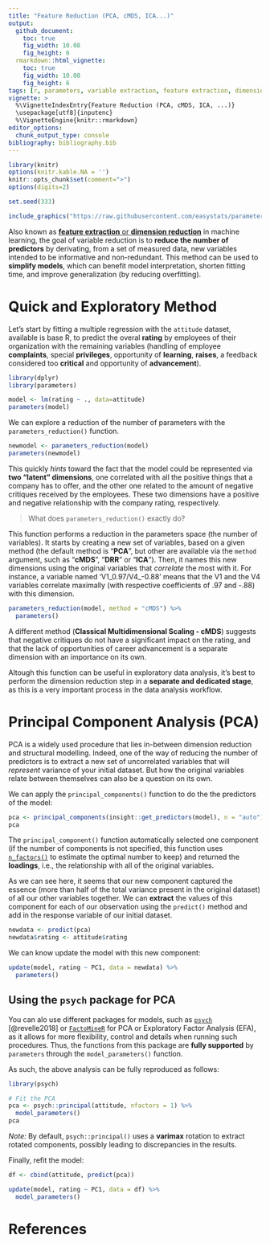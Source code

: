 ```yaml
---
title: "Feature Reduction (PCA, cMDS, ICA...)"
output: 
  github_document:
    toc: true
    fig_width: 10.08
    fig_height: 6
  rmarkdown::html_vignette:
    toc: true
    fig_width: 10.08
    fig_height: 6
tags: [r, parameters, variable extraction, feature extraction, dimension extraction]
vignette: >
  %\VignetteIndexEntry{Feature Reduction (PCA, cMDS, ICA, ...)}
  \usepackage[utf8]{inputenc}
  %\VignetteEngine{knitr::rmarkdown}
editor_options: 
  chunk_output_type: console
bibliography: bibliography.bib
---
```


```r
library(knitr)
options(knitr.kable.NA = '')
knitr::opts_chunk$set(comment=">")
options(digits=2)

set.seed(333)
```

```r
include_graphics("https://raw.githubusercontent.com/easystats/parameters/master/man/figures/figure2.png")
```


Also known as [**feature extraction** or **dimension reduction**](https://en.wikipedia.org/wiki/Feature_extraction) in machine learning, the goal of variable reduction is to **reduce the number of predictors** by derivating, from a set of measured data, new variables intended to be informative and non-redundant. This method can be used to **simplify models**, which can benefit model interpretation, shorten fitting time, and improve generalization (by reducing overfitting).


# Quick and Exploratory Method

Let's start by fitting a multiple regression with the `attitude` dataset, available is base R, to predict the overal **rating** by employees of their organization with the remaining variables (handling of employee **complaints**, special **privileges**, opportunity of **learning**, **raises**, a feedback considered too **critical** and opportunity of **advancement**).

```r
library(dplyr)
library(parameters)

model <- lm(rating ~ ., data=attitude)
parameters(model)
```

We can explore a reduction of the number of parameters with the `parameters_reduction()` function. 

```r
newmodel <- parameters_reduction(model)
parameters(newmodel)
```

This quickly *hints* toward the fact that the model could be represented via **two "latent" dimensions**, one correlated with all the positive things that a company has to offer, and the other one related to the amount of negative critiques received by the employees. These two dimensions have a positive and negative relationship with the company rating, respectively.

> What does `parameters_reduction()` exactly do?

This function performs a reduction in the parameters space (the number of variables). It starts by creating a new set of variables, based on a given method (the default method is "**PCA**", but other are available via the `method` argument, such as "**cMDS**", "**DRR**" or "**ICA**"). Then, it names this new dimensions using the original variables that *correlate* the most with it. For instance, a variable named 'V1_0.97/V4_-0.88' means that the V1 and the V4 variables correlate maximally (with respective coefficients of .97 and -.88) with this dimension.

```r
parameters_reduction(model, method = "cMDS") %>% 
  parameters()
```

A different method (**Classical Multidimensional Scaling - cMDS**) suggests that negative critiques do not have a significant impact on the rating, and that the lack of opportunities of career advancement is a separate dimension with an importance on its own.

Altough this function can be useful in exploratory data analysis, it's best to perform the dimension reduction step in a **separate and dedicated stage**, as this is a very important process in the data analysis workflow.


# Principal Component Analysis (PCA)

PCA is a widely used procedure that lies in-between dimension reduction and structural modelling. Indeed, one of the way of reducing the number of predictors is to extract a new set of uncorrelated variables that will *represent* variance of your initial dataset. But how the original variables relate between themselves can also be a question on its own.

We can apply the `principal_components()` function to do the the predictors of the model:

```r
pca <- principal_components(insight::get_predictors(model), n = "auto")
pca
```

The `principal_component()` function automatically selected one component (if the number of components is not specified, this function uses [`n_factors()`](https://easystats.github.io/parameters/articles/n_factors.html) to estimate the optimal number to keep) and returned the **loadings**, i.e., the relationship with all of the original variables. 

As we can see here, it seems that our new component captured the essence (more than half of the total variance present in the original dataset) of all our other variables together. We can **extract** the values of this component for each of our observation using the `predict()` method and add in the response variable of our initial dataset.

```r
newdata <- predict(pca)
newdata$rating <- attitude$rating
```

We can know update the model with this new component:
```r
update(model, rating ~ PC1, data = newdata) %>% 
  parameters()
```


## Using the `psych` package for PCA

You can alo use different packages for models, such as [`psych`](https://cran.r-project.org/package=psych) [@revelle2018] or [`FactoMineR`](http://factominer.free.fr/) for PCA or Exploratory Factor Analysis (EFA), as it allows for more flexibility, control and details when running such procedures. Thus, the functions from this package are **fully supported** by `parameters` through the `model_parameters()` function.

As such, the above analysis can be fully reproduced as follows:

```r
library(psych)

# Fit the PCA
pca <- psych::principal(attitude, nfactors = 1) %>% 
  model_parameters()
pca
```

*Note:* By default, `psych::principal()` uses a **varimax** rotation to extract rotated components, possibly leading to discrepancies in the results.

Finally, refit the model:

```r
df <- cbind(attitude, predict(pca))

update(model, rating ~ PC1, data = df) %>% 
  model_parameters()
```



# References